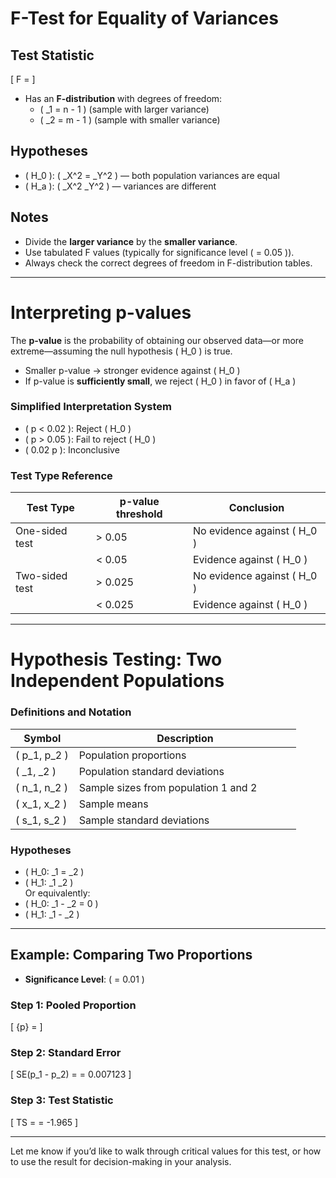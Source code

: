 # F-Test for Equality of Variances

## Test Statistic

\[
F = \frac{S_X^2}{S_Y^2}
\]

- Has an **F-distribution** with degrees of freedom:
  - \( \nu_1 = n - 1 \) (sample with larger variance)
  - \( \nu_2 = m - 1 \) (sample with smaller variance)

## Hypotheses

- \( H_0 \): \( \sigma_X^2 = \sigma_Y^2 \) — both population variances are equal  
- \( H_a \): \( \sigma_X^2 \neq \sigma_Y^2 \) — variances are different

## Notes

- Divide the **larger variance** by the **smaller variance**.
- Use tabulated F values (typically for significance level \( \alpha = 0.05 \)).
- Always check the correct degrees of freedom in F-distribution tables.

---

# Interpreting p-values

The **p-value** is the probability of obtaining our observed data—or more extreme—assuming the null hypothesis \( H_0 \) is true.

- Smaller p-value → stronger evidence against \( H_0 \)
- If p-value is **sufficiently small**, we reject \( H_0 \) in favor of \( H_a \)

### Simplified Interpretation System

- \( p < 0.02 \): Reject \( H_0 \)
- \( p > 0.05 \): Fail to reject \( H_0 \)
- \( 0.02 \leq p \leq 0.05 \): Inconclusive

### Test Type Reference

| Test Type      | p-value threshold | Conclusion                   |
|----------------|-------------------|------------------------------|
| One-sided test | > 0.05            | No evidence against \( H_0 \)  
|                | < 0.05            | Evidence against \( H_0 \)     
| Two-sided test | > 0.025           | No evidence against \( H_0 \)  
|                | < 0.025           | Evidence against \( H_0 \)     

---

# Hypothesis Testing: Two Independent Populations

### Definitions and Notation

| Symbol       | Description                                   |
|--------------|-----------------------------------------------|
| \( p_1, p_2 \)   | Population proportions                        |
| \( \sigma_1, \sigma_2 \) | Population standard deviations               |
| \( n_1, n_2 \)   | Sample sizes from population 1 and 2          |
| \( x_1, x_2 \)   | Sample means                                   |
| \( s_1, s_2 \)   | Sample standard deviations                     |

### Hypotheses

- \( H_0: \pi_1 = \pi_2 \)  
- \( H_1: \pi_1 \neq \pi_2 \)  
  Or equivalently:  
- \( H_0: \pi_1 - \pi_2 = 0 \)  
- \( H_1: \pi_1 - \pi_2 \neq 0 \)

---

## Example: Comparing Two Proportions

- **Significance Level**: \( \alpha = 0.01 \)

### Step 1: Pooled Proportion

\[
\bar{p} = \frac{29 + 62}{1110 + 1553} \approx 0.0331
\]

### Step 2: Standard Error

\[
SE(p_1 - p_2) = \sqrt{ \bar{p}(1 - \bar{p}) \left( \frac{1}{n_1} + \frac{1}{n_2} \right) } = 0.007123
\]

### Step 3: Test Statistic

\[
TS = \frac{(p_1 - p_2) - 0}{SE(p_1 - p_2)} = -1.965
\]

---

Let me know if you’d like to walk through critical values for this test, or how to use the result for decision-making in your analysis.
